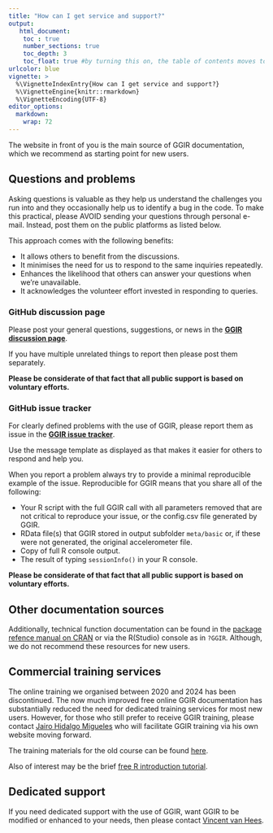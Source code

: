 ```yaml
---
title: "How can I get service and support?"
output:
   html_document:
    toc : true
    number_sections: true
    toc_depth: 3
    toc_float: true #by turning this on, the table of contents moves to the left of the page.
urlcolor: blue
vignette: >
  %\VignetteIndexEntry{How can I get service and support?}
  %\VignetteEngine{knitr::rmarkdown}
  %\VignetteEncoding{UTF-8}
editor_options:
  markdown:
    wrap: 72
---
```


The website in front of you is the main source of GGIR documentation, which we recommend as starting point for new users.

## Questions and problems

Asking questions is valuable as they help us understand the challenges you run
into and they occasionally help us to identify a bug in the code. To
make this practical, please AVOID sending your questions through
personal e-mail. Instead, post them on the public platforms as listed below.

This approach comes with the following benefits:

- It allows others to benefit from the discussions.
- It minimises the need for us to respond to the same inquiries repeatedly.
- Enhances the likelihood that others can answer your questions when we're unavailable.
- It acknowledges the volunteer effort invested in responding to queries.

### GitHub discussion page

Please post your general questions, suggestions, or news in the [**GGIR discussion page**](https://github.com/wadpac/GGIR/discussions).

If you have multiple unrelated things to report then please post them separately.

**Please be considerate of that fact that all public support is based on voluntary efforts.**

### GitHub issue tracker

For clearly defined problems with the use of GGIR, please report them as issue in the [**GGIR issue tracker**](https://github.com/wadpac/GGIR/issues). 

Use the message template as displayed as that makes it easier for others to respond and help you.

When you report a problem always try to provide a minimal reproducible example of the issue. Reproducible for GGIR means that you share all of the following:

- Your R script with the full GGIR call with all parameters removed that are not critical to reproduce your issue, or the config.csv file generated by GGIR.
- RData file(s) that GGIR stored in output subfolder `meta/basic` or, if these were not generated, the original accelerometer file.
- Copy of full R console output.
- The result of typing `sessionInfo()` in your R console.

**Please be considerate of that fact that all public support is based on voluntary efforts.**

## Other documentation sources

Additionally, technical function documentation can be found in the [package refence manual on CRAN](https://cran.r-project.org/package=GGIR/GGIR.pdf) or via the R(Studio) console as in `?GGIR`. Although, we do not recommend these resources for new users.

## Commercial training services

The online training we organised between 2020 and 2024 has been discontinued.
The now much improved free online GGIR documentation has substantially reduced the need for dedicated training services for most new users. However, for those who still prefer to receive GGIR training, please contact [Jairo Hidalgo Migueles](mailto:jairo@jhmigueles.com){.email} who will facilitate GGIR training via his own website moving forward.

The training materials for the old course can be found [here](https://www.accelting.com/ggir-training-materials/).

Also of interest may be the brief [free R introduction tutorial](https://www.accelting.com/short-r-tutorial/).

## Dedicated support

If you need dedicated support with the use of GGIR, want GGIR to be modified or enhanced to your needs, then please contact [Vincent van Hees](https://www.accelting.com/).